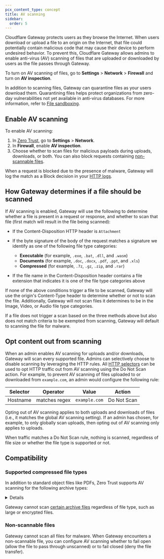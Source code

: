 ```yaml
---
pcx_content_type: concept
title: AV scanning
sidebar:
  order: 5
---
```



Cloudflare Gateway protects users as they browse the Internet. When users download or upload a file to an origin on the Internet, that file could potentially contain malicious code that may cause their device to perform undesired behavior. To prevent this, Cloudflare Gateway allows admins to enable anti-virus (AV) scanning of files that are uploaded or downloaded by users as the file passes through Gateway.

To turn on AV scanning of files, go to **Settings** > **Network** > **Firewall** and turn on **AV inspection**.

In addition to scanning files, Gateway can quarantine files as your users download them. Quarantining files helps protect organizations from zero-day vulnerabilities not yet available in anti-virus databases. For more information, refer to [File sandboxing](/cloudflare-one/policies/gateway/http-policies/file-sandboxing/).

## Enable AV scanning

To enable AV scanning:

1. In [Zero Trust](https://one.dash.cloudflare.com), go to **Settings** > **Network**.
2. In **Firewall**, enable **AV inspection**.
3. Choose whether to scan files for malicious payloads during uploads, downloads, or both. You can also block requests containing [non-scannable files](#non-scannable-files).

When a request is blocked due to the presence of malware, Gateway will log the match as a Block decision in your [HTTP logs](/cloudflare-one/insights/logs/gateway-logs/#http-logs).

## How Gateway determines if a file should be scanned

If AV scanning is enabled, Gateway will use the following to determine whether a file is present in a request or response, and whether to scan that file (first match will result in the file being scanned):

- If the Content-Disposition HTTP header is `Attachment`

- If the byte signature of the body of the request matches a signature we identify as one of the following file type categories:

  - **Executable** (for example, `.exe`, `.bat`, `.dll`, and `.wasm`)
  - **Documents** (for example, `.doc`, `.docx`, `.pdf`, `.ppt`, and `.xls`)
  - **Compressed** (for example, `.7z`, `.gz`, `.zip`, and `.rar`)

- If the file name in the Content-Disposition header contains a file extension that indicates it is one of the file type categories above

If none of the above conditions trigger a file to be scanned, Gateway will use the origin's Content-Type header to determine whether or not to scan the file. Additionally, Gateway will not scan files it determines to be in the Image, Video, or Audio file type categories.

If a file does not trigger a scan based on the three methods above but also does not match criteria to be exempted from scanning, Gateway will default to scanning the file for malware.

## Opt content out from scanning

When an admin enables AV scanning for uploads and/or downloads, Gateway will scan every supported file. Admins can selectively choose to disable scanning by leveraging the HTTP rules. All [HTTP selectors](/cloudflare-one/policies/gateway/http-policies/#selectors) can be used to opt HTTP traffic out from AV scanning using the Do Not Scan action. For example, to prevent AV scanning of files uploaded to or downloaded from `example.com`, an admin would configure the following rule:

| Selector | Operator      | Value         | Action      |
| -------- | ------------- | ------------- | ----------- |
| Hostname | matches regex | `example.com` | Do Not Scan |

Opting out of AV scanning applies to both uploads and downloads of files (i.e., it matches the global AV scanning setting). If an admin has chosen, for example, to only globally scan uploads, then opting out of AV scanning only applies to uploads.

When traffic matches a Do Not Scan rule, nothing is scanned, regardless of file size or whether the file type is supported or not.

## Compatibility

### Supported compressed file types

In addition to standard object files like PDFs, Zero Trust supports AV scanning for the following archive types:

<Details header="Supported compressed file types">

- 7-Zip
- 7-Zip SFX
- ACE
- ACE SFX
- AutoHotkey
- AutoIt
- BASE64
- BZ2
- CHM Help Files
- CPIO SVR4
- Chrome Extension (CRX) Package Format
- eXtensible ARchive format (XAR)
- GZIP compressed files
- ISO 9660
- Inno Setup
- Indigo Rose Setup Factory
- Java ARchive
- LZH/LHA
- MacBinary
- MIME base64
- MSCOMPRESS
- Microsoft CAB
- Microsoft TNEF
- NSIS Nullsoft Installer
- Office Legacy XML
- PGP signed message, document, etc.
- RPM
- RAR
- SAPCar
- Self-extracting ARJ
- Self-extracting CA
- Self-extracting LZH/LHA
- Self-extracting RAR
- Self-extracting ZIP
- Smart Install Maker
- TAR
- UUE and XXE compressed files
- Windows Imaging File (WIM)
- XE compressed files (UUE and XXE)
- XZ file format
- ZIP
- ZOO

</Details>

Gateway cannot scan [certain archive files](#non-scannable-files) regardless of file type, such as large or encrypted files.

### Non-scannable files

Gateway cannot scan all files for malware. When Gateway encounters a non-scannable file, you can configure AV scanning whether to fail open (allow the file to pass through unscanned) or to fail closed (deny the file transfer).

<Render file="gateway/nonscannable-files" />
